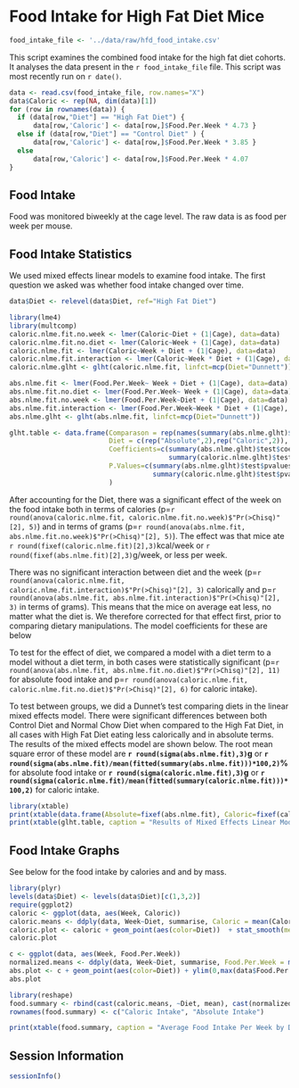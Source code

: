 Food Intake for High Fat Diet Mice
========================================================

```r
food_intake_file <- '../data/raw/hfd_food_intake.csv'
```

This script examines the combined food intake for the high fat diet cohorts.  It analyses the data present in the `r food_intake_file` file.  This script was most recently run on `r date()`.  

```r
data <- read.csv(food_intake_file, row.names="X")
data$Caloric <- rep(NA, dim(data)[1])
for (row in rownames(data)) {
  if (data[row,"Diet"] == "High Fat Diet") {
      data[row,'Caloric'] <- data[row,]$Food.Per.Week * 4.73 }
  else if (data[row,"Diet"] == "Control Diet" ) {
      data[row,'Caloric'] <- data[row,]$Food.Per.Week * 3.85 }
  else 
      data[row,'Caloric'] <- data[row,]$Food.Per.Week * 4.07
}
```

Food Intake
-------------

Food was monitored biweekly at the cage level. The raw data is as food per week per mouse. 

Food Intake Statistics
-----------------------

We used mixed effects linear models to examine food intake.  The first question we asked was whether food intake changed over time.

```r
data$Diet <- relevel(data$Diet, ref="High Fat Diet")

library(lme4)
library(multcomp)
caloric.nlme.fit.no.week <- lmer(Caloric~Diet + (1|Cage), data=data)
caloric.nlme.fit.no.diet <- lmer(Caloric~Week + (1|Cage), data=data)
caloric.nlme.fit <- lmer(Caloric~Week + Diet + (1|Cage), data=data)
caloric.nlme.fit.interaction <- lmer(Caloric~Week * Diet + (1|Cage), data=data)
caloric.nlme.glht <- glht(caloric.nlme.fit, linfct=mcp(Diet="Dunnett"))

abs.nlme.fit <- lmer(Food.Per.Week~ Week + Diet + (1|Cage), data=data)
abs.nlme.fit.no.diet <- lmer(Food.Per.Week~ Week + (1|Cage), data=data)
abs.nlme.fit.no.week <- lmer(Food.Per.Week~Diet + (1|Cage), data=data)
abs.nlme.fit.interaction <- lmer(Food.Per.Week~Week * Diet + (1|Cage), data=data)
abs.nlme.glht <- glht(abs.nlme.fit, linfct=mcp(Diet="Dunnett"))

glht.table <- data.frame(Comparason = rep(names(summary(abs.nlme.glht)$test$coefficients[2:1]),2),
                         Diet = c(rep("Absolute",2),rep("Caloric",2)),
                         Coefficients=c(summary(abs.nlme.glht)$test$coefficients[1:2],
                                        summary(caloric.nlme.glht)$test$coefficients[1:2]),
                         P.Values=c(summary(abs.nlme.glht)$test$pvalues[1:2],
                                    summary(caloric.nlme.glht)$test$pvalues[1:2])
                         )
```

After accounting for the Diet, there was a significant effect of the week on the food intake both in terms of calories (p=`r round(anova(caloric.nlme.fit, caloric.nlme.fit.no.week)$"Pr(>Chisq)"[2], 5)`) and in terms of grams (p=`r round(anova(abs.nlme.fit, abs.nlme.fit.no.week)$"Pr(>Chisq)"[2], 5)`).  The effect was that mice ate `r round(fixef(caloric.nlme.fit)[2],3)`kcal/week or `r round(fixef(abs.nlme.fit)[2],3)`g/week, or less per week. 

There was no significant interaction between diet and the week (p=`r round(anova(caloric.nlme.fit, caloric.nlme.fit.interaction)$"Pr(>Chisq)"[2], 3)` calorically and p=`r round(anova(abs.nlme.fit, abs.nlme.fit.interaction)$"Pr(>Chisq)"[2], 3)` in terms of grams). This means that the mice on average eat less, no matter what the diet is.  We therefore corrected for that effect first, prior to comparing dietary manipulations.  The model coefficients for these are below

To test for the effect of diet, we compared a model with a diet term to a model without a diet term, in both cases were statistically significant (p=`r round(anova(abs.nlme.fit, abs.nlme.fit.no.diet)$"Pr(>Chisq)"[2], 11)` for absolute food intake and p=`r round(anova(caloric.nlme.fit, caloric.nlme.fit.no.diet)$"Pr(>Chisq)"[2], 6)` for caloric intake).  

To test between groups, we did a Dunnet's test comparing diets in the linear mixed effects model.  There were significant differences between both Control Diet and Normal Chow Diet when compared to the High Fat Diet, in all cases with High Fat Diet eating less calorically and in absolute terms.  The results of the mixed effects model are shown below.  The root mean square error of these model are **`r round(sigma(abs.nlme.fit),3)`g** or **`r round(sigma(abs.nlme.fit)/mean(fitted(summary(abs.nlme.fit)))*100,2)`\%** for absolute food intake or **`r round(sigma(caloric.nlme.fit),3)`g** or **`r round(sigma(caloric.nlme.fit)/mean(fitted(summary(caloric.nlme.fit)))*100,2)`** for caloric intake.

```r
library(xtable)
print(xtable(data.frame(Absolute=fixef(abs.nlme.fit), Caloric=fixef(caloric.nlme.fit)), caption = "Coefficients for Selected Mixed Effects Model for Food Intake", label = "tab:food-nlme-coefficients", digits=4), type='html')
print(xtable(glht.table, caption = "Results of Mixed Effects Linear Models of Food Intake", label = "tab:food-intake-statistics", digits=c(0,0,0,3,6)),include.rownames=F, type='html')
```


Food Intake Graphs
---------------------

See below for the food intake by calories and and by mass.


```r
library(plyr)
levels(data$Diet) <- levels(data$Diet)[c(1,3,2)]
require(ggplot2)
caloric <- ggplot(data, aes(Week, Caloric))
caloric.means <- ddply(data, Week~Diet, summarise, Caloric = mean(Caloric))#this is a workaround due to a bug in plyr 1.8
caloric.plot <- caloric + geom_point(aes(color=Diet))  + stat_smooth(method="loess", se=FALSE, aes(group=Diet, col=Diet)) + ylab("Food Intake (kcal/mouse/day)") + ylim(0,max(data$Caloric))
caloric.plot
```


```r
c <- ggplot(data, aes(Week, Food.Per.Week))
normalized.means <- ddply(data, Week~Diet, summarise, Food.Per.Week = mean(Food.Per.Week))#this is a workaround due to a bug in plyr 1.8
abs.plot <- c + geom_point(aes(color=Diet)) + ylim(0,max(data$Food.Per.Week)) + stat_smooth(method="loess", se=FALSE, aes(group=Diet, col=Diet)) + ylab("Food Intake (g/mouse/day)") #this is a workaround due to a bug in plyr 1.8
abs.plot
```

```r
library(reshape)
food.summary <- rbind(cast(caloric.means, ~Diet, mean), cast(normalized.means, ~Diet, mean))
rownames(food.summary) <- c("Caloric Intake", "Absolute Intake")
```
```r
print(xtable(food.summary, caption = "Average Food Intake Per Week by Diet", label = "tab:food-intake-summary"), type='html')
```


Session Information
---------------------

```r
sessionInfo()
```


